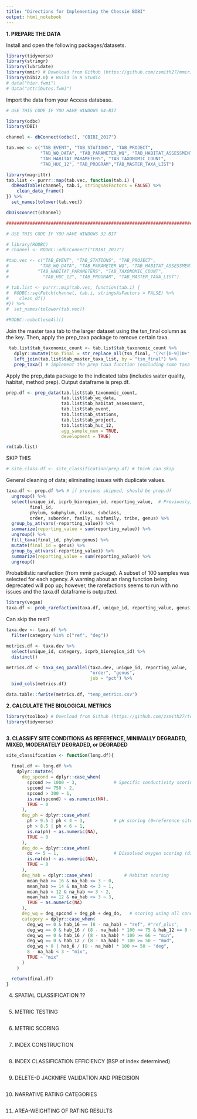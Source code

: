 ```yaml
---
title: "Directions for Implementing the Chessie BIBI"
output: html_notebook
---
```


**1. PREPARE THE DATA**

Install and open the following packages/datasets.
```r
library(tidyverse)
library(stringr)
library(lubridate)
library(mmir) # Download from Github (https://github.com/zsmith27/mmir), then use devtools::install_github("InterstateCommissionPotomacRiverBasin /mmir", ref = "dev", force = TRUE, quiet = TRUE)
library(bibi2.0) # Build in R Studio
# data("hier.fwmi")
# data("attributes.fwmi")
```
Import the data from your Access database.
```r

# USE THIS CODE IF YOU HAVE WINDOWS 64-BIT

library(odbc)
library(DBI)

channel <- dbConnect(odbc(), "CBIBI_2017")

tab.vec <- c("TAB_EVENT", "TAB_STATIONS", "TAB_PROJECT",
             "TAB_WQ_DATA", "TAB_PARAMETER_WQ", "TAB_HABITAT_ASSESSMENT",
             "TAB_HABITAT_PARAMETERS", "TAB_TAXONOMIC_COUNT",
             "TAB_HUC_12", "TAB_PROGRAM","TAB_MASTER_TAXA_LIST")

library(magrittr) 
tab.list <- purrr::map(tab.vec, function(tab.i) {
  dbReadTable(channel, tab.i, stringsAsFactors = FALSE) %>% 
    clean_data_frame()
}) %>% 
  set_names(tolower(tab.vec))

dbDisconnect(channel)

###########################################################################################

# USE THIS CODE IF YOU HAVE WINDOWS 32-BIT

# library(RODBC)
# channel <- RODBC::odbcConnect("CBIBI_2017")

#tab.vec <- c("TAB_EVENT", "TAB_STATIONS", "TAB_PROJECT",
#            "TAB_WQ_DATA", "TAB_PARAMETER_WQ", "TAB_HABITAT_ASSESSMENT",
#           "TAB_HABITAT_PARAMETERS", "TAB_TAXONOMIC_COUNT",
#             "TAB_HUC_12", "TAB_PROGRAM", "TAB_MASTER_TAXA_LIST")

# tab.list <- purrr::map(tab.vec, function(tab.i) {
#  RODBC::sqlFetch(channel, tab.i, stringsAsFactors = FALSE) %>% 
#    clean_df()
#}) %>% 
#  set_names(tolower(tab.vec))

#RODBC::odbcCloseAll()

```
Join the master taxa tab to the larger dataset using the tsn_final column as the key. Then, apply the prep_taxa package to remove certain taxa.
```r
 tab.list$tab_taxonomic_count <- tab.list$tab_taxonomic_count %>% 
   dplyr::mutate(tsn_final = str_replace_all(tsn_final, "(?<![0-9])0+", "")) %>% # in tsn_final, if there are 1 or more 0s not preceded by a 0-9, replace with " "
   left_join(tab.list$tab_master_taxa_list, by = "tsn_final") %>% 
   prep_taxa() # implement the prep taxa function (excluding some taxa and rolling up some)
```
Apply the prep_data package to the indicated tabs (includes water quality, habitat, method prep). Output dataframe is prep.df.
```r
prep.df <- prep_data(tab.list$tab_taxonomic_count,
                     tab.list$tab_wq_data,
                     tab.list$tab_habitat_assessment,
                     tab.list$tab_event,
                     tab.list$tab_stations,
                     tab.list$tab_project,
                     tab.list$tab_huc_12,
                     agg_sample_num = TRUE,
                     development = TRUE)

rm(tab.list)
```
SKIP THIS
```r
# site.class.df <- site_classification(prep.df) # think can skip
```
General cleaning of data; eliminating issues with duplicate values.
```r
taxa.df <- prep.df %>% # if previous skipped, should be prep.df
  ungroup() %>% 
  select(unique_id, icprb_bioregion_id, reporting_value,  # Previously, "category" was located as the second object, but as it was a product of the previous code, delete
         final_id, 
         phylum, subphylum, class, subclass,
         order, suborder, family, subfamily, tribe, genus) %>% 
  group_by_at(vars(-reporting_value)) %>% 
  summarize(reporting_value = sum(reporting_value)) %>% 
  ungroup() %>% 
  fill_taxa(final_id, phylum:genus) %>% 
  mutate(final_id = genus) %>% 
  group_by_at(vars(-reporting_value)) %>% 
  summarize(reporting_value = sum(reporting_value)) %>% 
  ungroup()
```
Probabilistic rarefaction (from mmir package). A subset of 100 samples was selected for each agency. A warning about an rlang function being deprecated will
pop up; however, the rarefactions seems to run with no issues and the taxa.df dataframe is outputted.
```r
library(vegan)
taxa.df <- prob_rarefaction(taxa.df, unique_id, reporting_value, genus, 100)
```
Can skip the rest?

```r
taxa.dev <- taxa.df %>% 
  filter(category %in% c("ref", "deg"))

metrics.df <- taxa.dev %>% 
  select(unique_id, category, icprb_bioregion_id) %>% 
  distinct()

metrics.df <- taxa_seq_parallel(taxa.dev, unique_id, reporting_value,
                                "order", "genus",
                                job = "pct") %>% 
  bind_cols(metrics.df)
```

```r

data.table::fwrite(metrics.df, "temp_metrics.csv")
```
**2. CALCULATE THE BIOLOGICAL METRICS**
```r
library(toolbox) # Download from Github (https://github.com/zsmith27/toolbox), then use: devtools::install_github("zsmith27/toolbox")
library(tidyverse)



```
**3. CLASSIFY SITE CONDITIONS AS REFERENCE, MINIMALLY DEGRADED, MIXED, MODERATELY DEGRADED, or DEGRADED**
```r
site_classification <- function(long.df){
  
  final.df <- long.df %>%
    dplyr::mutate(
      deg_spcond = dplyr::case_when(
        spcond >= 1000 ~ 3,              # Specific conductivity scoring (0=reference site)
        spcond >= 750 ~ 2,
        spcond > 300 ~ 1,
        is.na(spcond) ~ as.numeric(NA),
        TRUE ~ 0
      ),
      deg_ph = dplyr::case_when(
        ph > 9.5 | ph < 4 ~ 3,           # pH scoring (0=reference site)
        ph > 8.5 | ph < 6 ~ 1,
        is.na(ph) ~ as.numeric(NA),
        TRUE ~ 0
      ),
      deg_do = dplyr::case_when(
        do <= 5 ~ 1,                     # Dissolved oxygen scoring (different scoring than 0=reference)
        is.na(do) ~ as.numeric(NA),
        TRUE ~ 0
      ),
      deg_hab = dplyr::case_when(            # Habitat scoring
        mean_hab >= 16 & na_hab <= 3 ~ 0,    
        mean_hab >= 14 & na_hab <= 3 ~ 1,
        mean_hab > 12 & na_hab <= 3 ~ 2,
        mean_hab <= 12 & na_hab <= 3 ~ 3,
        TRUE ~ as.numeric(NA)
      ),
      deg_wq = deg_spcond + deg_ph + deg_do,   # scoring using all conditions
      category = dplyr::case_when(
        deg_wq == 0 & hab_16 == (8 - na_hab) ~ "ref", #"ref_plus",
        deg_wq == 0 & hab_16 / (8 - na_hab) * 100 >= 75 & hab_12 == 0 ~ "ref",
        deg_wq == 0 & hab_16 / (8 - na_hab) * 100 >= 66 ~ "min",
        deg_wq == 0 & hab_12 / (8 - na_hab) * 100 >= 50 ~ "mod",
        deg_wq > 0 | hab_6 / (8 - na_hab) * 100 >= 50 ~ "deg",
        8 - na_hab < 3 ~ "mix",
        TRUE ~ "mix"
      )
    )

  return(final.df)
}
```
4. SPATIAL CLASSIFICATION ??
```r

```
5. METRIC TESTING
```r

```
6. METRIC SCORING
```r

```
7. INDEX CONSTRUCTION
```r

```
8. INDEX CLASSIFICATION EFFICIENCY (BSP of index determined)
```r

```
9. DELETE-D JACKNIFE VALIDATION AND PRECISION
```r

```
10. NARRATIVE RATING CATEGORIES
```r

```
11. AREA-WEIGHTING OF RATING RESULTS
```r

```
